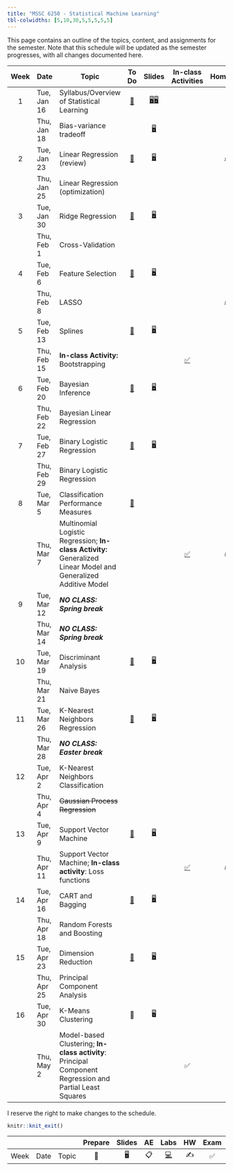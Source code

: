 ```yaml
---
title: "MSSC 6250 - Statistical Machine Learning"
tbl-colwidths: [5,10,30,5,5,5,5,5]
---
```


This page contains an outline of the topics, content, and assignments for the semester. Note that this schedule will be updated as the semester progresses, with all changes documented here.

::: column-screen-inset-right
| Week | Date        | Topic                                                                                                           |                To Do                |                                      Slides                                      |                     In-class Activities                      |             Homework             |             Project              |
|:-------:|---------|---------|:-------:|:-------:|:-------:|:-------:|:-------:|
|  1   | Tue, Jan 16 | Syllabus/Overview of Statistical Learning                                                                       |  [📖](/weeks/week-1.html "Week 1")  | [🖥️](slides/01-syllabus.html "Syllabus")[🖥️](slides/02-overview.html "Overview") |                                                              |                                  |                                  |
|      | Thu, Jan 18 | Bias-variance tradeoff                                                                                          |                                     |                [🖥️](slides/03-bias-var.html "bias-var-tradeoff")                 |                                                              |                                  |                                  |
|  2   | Tue, Jan 23 | Linear Regression (review)                                                                                      |  [📖](/weeks/week-2.html "Week 2")  |               [🖥️](slides/04-linear-reg.html "Linear regression")                |                                                              | [✍️](/hw/hw-1.html "Homework 1") |                                  |
|      | Thu, Jan 25 | Linear Regression (optimization)                                                                                |                                     |                                                                                  |                                                              |                                  |                                  |
|  3   | Tue, Jan 30 | Ridge Regression                                                                                                |  [📖](/weeks/week-3.html "Week 3")  |      [🖥️](slides/05-ridge-cv.html "Ridge regression and cross validation")       |                                                              |                                  |                                  |
|      | Thu, Feb 1  | Cross-Validation                                                                                                |                                     |                                                                                  |                                                              |                                  |                                  |
|  4   | Tue, Feb 6  | Feature Selection                                                                                               |  [📖](/weeks/week-4.html "Week 4")  |                   [🖥️](slides/06-lasso-vs.html "06-lasso-vs")                    |                                                              |                                  |                                  |
|      | Thu, Feb 8  | LASSO                                                                                                           |                                     |                                                                                  |                                                              | [✍️](/hw/hw-2.html "Homework 2") |                                  |
|  5   | Tue, Feb 13 | Splines                                                                                                         |  [📖](/weeks/week-5.html "Week 5")  |                    [🖥️](slides/07-splines.html "07-splines")                     |                                                              |                                  |                                  |
|      | Thu, Feb 15 | **In-class Activity:** Bootstrapping                                                                            |                                     |                                                                                  |    [✅](activity-work.html#class-activity-1 "Activity 1")    |                                  |                                  |
|  6   | Tue, Feb 20 | Bayesian Inference                                                                                              |  [📖](/weeks/week-6.html "Week 6")  |                      [🖥️](slides/08-bayes.html "08-bayes")                       |                                                              |                                  |                                  |
|      | Thu, Feb 22 | Bayesian Linear Regression                                                                                      |                                     |                                                                                  |                                                              |                                  |                                  |
|  7   | Tue, Feb 27 | Binary Logistic Regression                                                                                      |  [📖](/weeks/week-7.html "Week 7")  |                  [🖥️](slides/09-class-glm.html "09-class-glm")                   |                                                              |                                  |                                  |
|      | Thu, Feb 29 | Binary Logistic Regression                                                                                      |                                     |                                                                                  |                                                              |                                  |                                  |
|  8   | Tue, Mar 5  | Classification Performance Measures                                                                             |  [📖](/weeks/week-8.html "Week 8")  |                                                                                  |                                                              |                                  |                                  |
|      | Thu, Mar 7  | Multinomial Logistic Regression; **In-class Activity:** Generalized Linear Model and Generalized Additive Model |                                     |                                                                                  | [✅](activity-work.html#class-activity-2 "class-activity-2") | [✍️](/hw/hw-3.html "Homework 3") |                                  |
|  9   | Tue, Mar 12 | ***NO CLASS: Spring break***                                                                                    |                                     |                                                                                  |                                                              |                                  |                                  |
|      | Thu, Mar 14 | ***NO CLASS: Spring break***                                                                                    |                                     |                                                                                  |                                                              |                                  |                                  |
|  10  | Tue, Mar 19 | Discriminant Analysis                                                                                           | [📖](/weeks/week-10.html "Week 10") |                 [🖥️](slides/10-generative.html "10-generative")                  |                                                              |                                  |                                  |
|      | Thu, Mar 21 | Naive Bayes                                                                                                     |                                     |                                                                                  |                                                              |                                  |                                  |
|  11  | Tue, Mar 26 | K-Nearest Neighbors Regression                                                                                  | [📖](/weeks/week-11.html "Week 11") |                        [🖥️](slides/11-knn.html "11-knn")                         |                                                              |                                  |                                  |
|      | Thu, Mar 28 | ***NO CLASS: Easter break***                                                                                    |                                     |                                                                                  |                                                              |                                  |                                  |
|  12  | Tue, Apr 2  | K-Nearest Neighbors Classification                                                                              |                                     |                                                                                  |                                                              |                                  |                                  |
|      | Thu, Apr 4  | ~~Gaussian Process Regression~~                                                                                 |                                     |                                                                                  |                                                              |                                  |                                  |
|  13  | Tue, Apr 9  | Support Vector Machine                                                                                          | [📖](/weeks/week-13.html "Week 13") |                        [🖥️](slides/13-svm.html "13-svm")                         |                                                              |                                  |                                  |
|      | Thu, Apr 11 | Support Vector Machine; **In-class activity**: Loss functions                                                   |                                     |                                                                                  | [✅](activity-work.html#class-activity-3 "class-activity-3") |    [✍️](/hw/hw-4.html "hw-4")    |                                  |
|  14  | Tue, Apr 16 | CART and Bagging                                                                                                | [📖](/weeks/week-14.html "Week 14") |                       [🖥️](slides/14-tree.html "14-tree")                        |                                                              |                                  |                                  |
|      | Thu, Apr 18 | Random Forests and Boosting                                                                                     |                                     |                                                                                  |                                                              |                                  |                                  |
|  15  | Tue, Apr 23 | Dimension Reduction                                                                                             | [📖](/weeks/week-15.html "Week 15") |                        [🖥️](slides/15-pca.html "15-pca")                         |                                                              |                                  |                                  |
|      | Thu, Apr 25 | Principal Component Analysis                                                                                    |                                     |                                                                                  |                                                              |                                  |  [📂](/project-description.html) |
|  16  | Tue, Apr 30 | K-Means Clustering                                                                                              |                 📖                  |                                        🖥️                                        |                                                              |                                  |                                  |
|      | Thu, May 2  | Model-based Clustering; **In-class activity**: Principal Component Regression and Partial Least Squares         |                                     |                                                                                  |                              ✅                              |                                  |                                  |
:::

I reserve the right to make changes to the schedule.

```r
knitr::knit_exit()
```

|      |      |       | Prepare | Slides | AE  |                                                    Labs                                                    | HW  | Exam | Project |
|-------|-------|-------|:-----:|:-----:|:-----:|:-------------:|:-----:|:-----:|:-----:|
| Week | Date | Topic |   📖    |   🖥️   | 📋  | [💻](https://sakai.duke.edu/samigo-app/servlet/Login?id=6fa7ebf3-01af-42a6-91ba-3e813d3901221641094171786) | ✍️  |  ✅  |   📂    |
